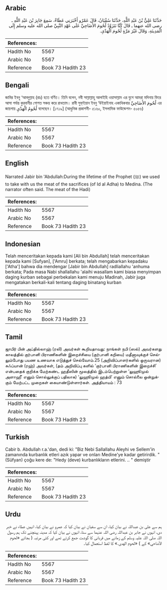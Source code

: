 ## Arabic


<div dir="rtl" lang="ar" style={{fontSize:'larger',backgroundColor:'#f8f9fa',padding:20}}>
حَدَّثَنَا عَلِيُّ بْنُ عَبْدِ اللَّهِ، حَدَّثَنَا سُفْيَانُ، قَالَ عَمْرٌو أَخْبَرَنِي عَطَاءٌ، سَمِعَ جَابِرَ بْنَ عَبْدِ اللَّهِ ـ رضى الله عنهما ـ قَالَ كُنَّا نَتَزَوَّدُ لُحُومَ الأَضَاحِيِّ عَلَى عَهْدِ النَّبِيِّ صلى الله عليه وسلم إِلَى الْمَدِينَةِ، وَقَالَ غَيْرَ مَرَّةٍ لُحُومَ الْهَدْىِ‏.‏
</div>
<div style={{backgroundColor:'#f8f9fa',padding:20, marginBottom: 10}}><table> <thead> <tr> <th>References:</th> <th></th> </tr> </thead> <tbody><tr><td>Hadith No</td><td>5567</td></tr><tr><td>Arabic No</td><td>5567</td></tr><tr><td>Reference</td><td>Book 73 Hadith 23</td></tr></tbody></table></div>

## Bengali


<div dir="ltr" lang="bn" style={{fontSize:'larger',backgroundColor:'#f8f9fa',padding:20}}>
জাবির ইবনু ‘আবদুল্লাহ (রাঃ) হতে বর্ণিত। তিনি বলেন, নবী সাল্লাল্লাহু আলাইহি ওয়াসাল্লাম এর যুগে আমরা মদিনায় ফিরে আসা পর্যন্ত কুরবানীর গোশত সঞ্চয় করে রাখতাম। রাবী সুফ্ইয়ান ইবনু ‘উইয়াইনাহ একাধিকবার لُحُومَ الأَضَاحِيِّ এর জায়গায় لُحُومُ الْهَدْيِ বলেছেন। [১৭১৯] (আধুনিক প্রকাশনী- ৫১৬০, ইসলামিক ফাউন্ডেশন- ৫০৫৬)
</div>
<div style={{backgroundColor:'#f8f9fa',padding:20, marginBottom: 10}}><table> <thead> <tr> <th>References:</th> <th></th> </tr> </thead> <tbody><tr><td>Hadith No</td><td>5567</td></tr><tr><td>Arabic No</td><td>5567</td></tr><tr><td>Reference</td><td>Book 73 Hadith 23</td></tr></tbody></table></div>

## English


<div dir="ltr" lang="en" style={{fontSize:'larger',backgroundColor:'#f8f9fa',padding:20}}>
Narrated Jabir bin 'Abdullah:During the lifetime of the Prophet (ﷺ) we used to take with us the meat of the sacrifices (of Id al Adha) to Medina. (The narrator often said. The meat of the Hadi)
</div>
<div style={{backgroundColor:'#f8f9fa',padding:20, marginBottom: 10}}><table> <thead> <tr> <th>References:</th> <th></th> </tr> </thead> <tbody><tr><td>Hadith No</td><td>5567</td></tr><tr><td>Arabic No</td><td>5567</td></tr><tr><td>Reference</td><td>Book 73 Hadith 23</td></tr></tbody></table></div>

## Indonesian


<div dir="ltr" lang="id" style={{fontSize:'larger',backgroundColor:'#f8f9fa',padding:20}}>
Telah menceritakan kepada kami [Ali bin Abdullah] telah menceritakan kepada kami [Sufyan], ['Amru] berkata; telah mengabarkan kepadaku ['Atha'] bahwa dia mendengar [Jabir bin Abdullah] radliallahu 'anhuma berkata; Pada masa Nabi shallallahu 'alaihi wasallam kami biasa menyimpan daging kurban sebagai perbekalan kami menuju Madinah, Jabir juga mengatakan berkali-kali tentang daging binatang kurban
</div>
<div style={{backgroundColor:'#f8f9fa',padding:20, marginBottom: 10}}><table> <thead> <tr> <th>References:</th> <th></th> </tr> </thead> <tbody><tr><td>Hadith No</td><td>5567</td></tr><tr><td>Arabic No</td><td>5567</td></tr><tr><td>Reference</td><td>Book 73 Hadith 23</td></tr></tbody></table></div>

## Tamil


<div dir="ltr" lang="ta" style={{fontSize:'larger',backgroundColor:'#f8f9fa',padding:20}}>
ஜாபிர் பின் அப்தில்லாஹ் (ரலி) அவர்கள் கூறியதாவது: நாங்கள் நபி (ஸல்) அவர்களது காலத்தில் குர்பானி பிராணிகளின் இறைச்சியை (குர்பானி கறியை) மதீனாவுக்குச் செல்லும்போது பயண உணவாக எடுத்துச் செல்வோம்.25 (அறிவிப்பாளர்களில் ஒருவரான) சுஃப்யான் (ரஹ்) அவர்கள், (தம் அறிவிப்பு களில் ‘குர்பானி பிராணிகளின் இறைச்சி’ என்பதைக் குறிக்க மேற்கண்ட ஹதீஸின் மூலத்தில் இடம்பெற்றுள்ள ‘லுஹூமுல் அளாஹீ’ எனும் சொல்லுக்குப் பதிலாக) ‘லுஹூமுல் ஹத்யி’ எனும் சொல்லை ஒன்றுக்கும் மேற்பட்ட முறைகள் கையாண்டுள்ளார்கள். அத்தியாயம் : 73
</div>
<div style={{backgroundColor:'#f8f9fa',padding:20, marginBottom: 10}}><table> <thead> <tr> <th>References:</th> <th></th> </tr> </thead> <tbody><tr><td>Hadith No</td><td>5567</td></tr><tr><td>Arabic No</td><td>5567</td></tr><tr><td>Reference</td><td>Book 73 Hadith 23</td></tr></tbody></table></div>

## Turkish


<div dir="ltr" lang="tr" style={{fontSize:'larger',backgroundColor:'#f8f9fa',padding:20}}>
Cabir b. Abdullah r.a.'dan, dedi ki: "Biz Nebi Sallallahu Aleyhi ve Sellem'in zamanında kurbanlık etleri azık yapar ve onları Medine'ye kadar getirirdik. " (Süfyan) çoğu kere de: "Hedy (deve) kurbanlıkların etlerini. .. " demiştir
</div>
<div style={{backgroundColor:'#f8f9fa',padding:20, marginBottom: 10}}><table> <thead> <tr> <th>References:</th> <th></th> </tr> </thead> <tbody><tr><td>Hadith No</td><td>5567</td></tr><tr><td>Arabic No</td><td>5567</td></tr><tr><td>Reference</td><td>Book 73 Hadith 23</td></tr></tbody></table></div>

## Urdu


<div dir="rtl" lang="ur" style={{fontSize:'larger',backgroundColor:'#f8f9fa',padding:20}}>
ہم سے علی بن عبداللہ نے بیان کیا، ان سے سفیان نے بیان کیا کہ عمرو نے بیان کیا، انہیں عطاء نے خبر دی، انہوں نے جابر بن عبداللہ رضی اللہ عنہما سے سنا، انہوں نے بیان کیا کہ مدینہ پہنچنے تک ہم رسول اللہ صلی اللہ علیہ وسلم کے زمانے میں قربانی کا گوشت جمع کرتے تھے اور کئی مرتبہ ( بجائے «لحوم الأضاحي» کے ) «لحوم الهدى‏.‏» کا لفظ استعمال کیا۔
</div>
<div style={{backgroundColor:'#f8f9fa',padding:20, marginBottom: 10}}><table> <thead> <tr> <th>References:</th> <th></th> </tr> </thead> <tbody><tr><td>Hadith No</td><td>5567</td></tr><tr><td>Arabic No</td><td>5567</td></tr><tr><td>Reference</td><td>Book 73 Hadith 23</td></tr></tbody></table></div>